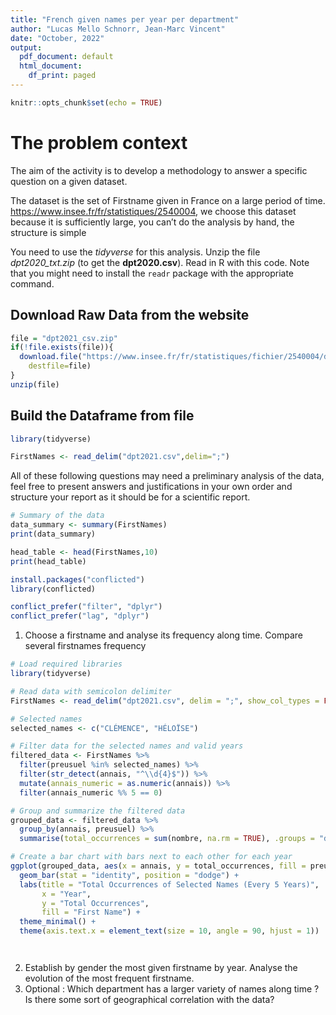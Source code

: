 ```yaml
---
title: "French given names per year per department"
author: "Lucas Mello Schnorr, Jean-Marc Vincent"
date: "October, 2022"
output:
  pdf_document: default
  html_document:
    df_print: paged
---
```


```r
knitr::opts_chunk$set(echo = TRUE)
```
# The problem context
The aim of the activity is to develop a methodology to answer a specific question on a given dataset. 

The dataset is the set of Firstname given in France on a large period of time. 
[https://www.insee.fr/fr/statistiques/2540004](https://www.insee.fr/fr/statistiques/fichier/2540004/dpt2021_csv.zip), we choose this dataset because it is sufficiently large, you can't do the analysis by hand, the structure is simple


You need to use the _tidyverse_ for this analysis. Unzip the file _dpt2020_txt.zip_ (to get the **dpt2020.csv**). Read in R with this code. Note that you might need to install the `readr` package with the appropriate command.

## Download Raw Data from the website
```r
file = "dpt2021_csv.zip"
if(!file.exists(file)){
  download.file("https://www.insee.fr/fr/statistiques/fichier/2540004/dpt2021_csv.zip",
	destfile=file)
}
unzip(file)
```

## Build the Dataframe from file

```r
library(tidyverse)

FirstNames <- read_delim("dpt2021.csv",delim=";")
```

All of these following questions may need a preliminary analysis of the data, feel free to present answers and justifications in your own order and structure your report as it should be for a scientific report.
```r
# Summary of the data
data_summary <- summary(FirstNames)
print(data_summary)
```

```r
head_table <- head(FirstNames,10)
print(head_table)
```
```r
install.packages("conflicted")
library(conflicted)

conflict_prefer("filter", "dplyr")
conflict_prefer("lag", "dplyr")

```


1. Choose a firstname and analyse its frequency along time. Compare several firstnames frequency

```r
# Load required libraries
library(tidyverse)

# Read data with semicolon delimiter
FirstNames <- read_delim("dpt2021.csv", delim = ";", show_col_types = FALSE)

# Selected names
selected_names <- c("CLÉMENCE", "HÉLOÏSE")

# Filter data for the selected names and valid years 
filtered_data <- FirstNames %>%
  filter(preusuel %in% selected_names) %>%
  filter(str_detect(annais, "^\\d{4}$")) %>%
  mutate(annais_numeric = as.numeric(annais)) %>%
  filter(annais_numeric %% 5 == 0)

# Group and summarize the filtered data
grouped_data <- filtered_data %>%
  group_by(annais, preusuel) %>%
  summarise(total_occurrences = sum(nombre, na.rm = TRUE), .groups = "drop")

# Create a bar chart with bars next to each other for each year
ggplot(grouped_data, aes(x = annais, y = total_occurrences, fill = preusuel)) +
  geom_bar(stat = "identity", position = "dodge") +
  labs(title = "Total Occurrences of Selected Names (Every 5 Years)",
       x = "Year",
       y = "Total Occurrences",
       fill = "First Name") +
  theme_minimal() +
  theme(axis.text.x = element_text(size = 10, angle = 90, hjust = 1))  # Adjust the size parameter and angle 




```


2. Establish by gender the most given firstname by year. Analyse the evolution of the most frequent firstname.
3. Optional : Which department has a larger variety of names along time ? Is there some sort of geographical correlation with the data?
